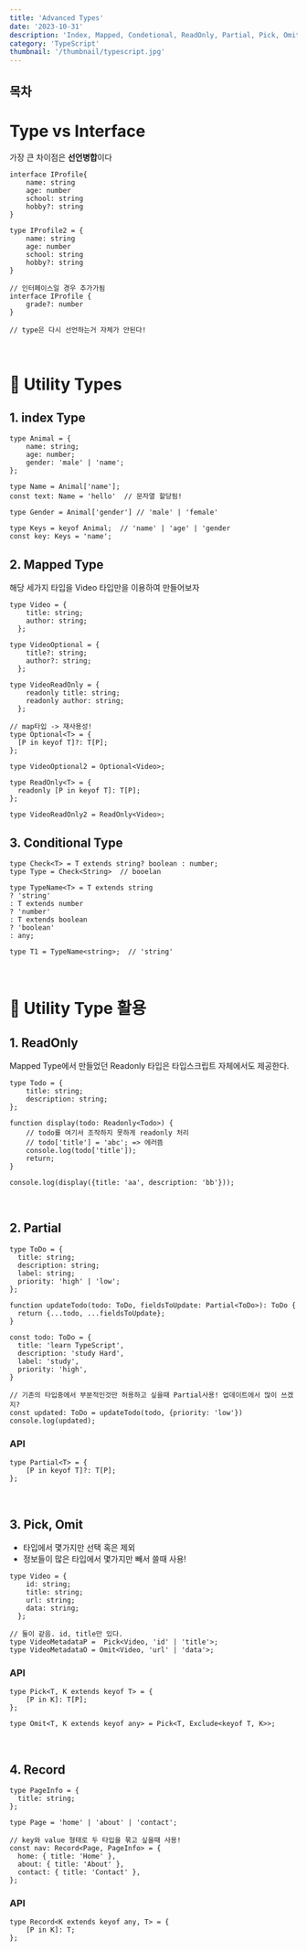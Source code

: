 ```yaml
---
title: 'Advanced Types'
date: '2023-10-31'
description: 'Index, Mapped, Condetional, ReadOnly, Partial, Pick, Omit, Record'
category: 'TypeScript'
thumbnail: '/thumbnail/typescript.jpg'
---
```


## 목차

# Type vs Interface

가장 큰 차이점은 **선언병합**이다

```tsx
interface IProfile{
    name: string
    age: number
    school: string
    hobby?: string
}

type IProfile2 = {
    name: string
    age: number
    school: string
    hobby?: string
}

// 인터페이스일 경우 추가가됨
interface IProfile {
    grade?: number
}       
    
// type은 다시 선언하는거 자체가 안된다!
```

<br />

# 💠 Utility Types

## 1. index Type

```tsx
type Animal = {
    name: string;
    age: number;
    gender: 'male' | 'name';
};

type Name = Animal['name'];
const text: Name = 'hello'  // 문자열 할당됨!

type Gender = Animal['gender'] // 'male' | 'female'

type Keys = keyof Animal;  // 'name' | 'age' | 'gender
const key: Keys = 'name';
```

## 2. Mapped Type

해당 세가지 타입을 Video 타입만을 이용하여 만들어보자

```tsx
type Video = {
    title: string;
    author: string;
  };
```

```tsx
type VideoOptional = {
    title?: string;
    author?: string;
  };
```

```tsx
type VideoReadOnly = {
    readonly title: string;
    readonly author: string;
  };
```

```tsx
// map타입 -> 재사용성!
type Optional<T> = {
  [P in keyof T]?: T[P];
};

type VideoOptional2 = Optional<Video>;

type ReadOnly<T> = {
  readonly [P in keyof T]: T[P];
};

type VideoReadOnly2 = ReadOnly<Video>;
```

## 3. Conditional Type

```tsx
type Check<T> = T extends string? boolean : number;
type Type = Check<String>  // booelan

type TypeName<T> = T extends string
? 'string'
: T extends number
? 'number'
: T extends boolean
? 'boolean'
: any;

type T1 = TypeName<string>;  // 'string'
```

<br />

# 💠 Utility Type 활용

## 1. ReadOnly

Mapped Type에서 만들었던 Readonly 타입은 타입스크립트 자체에서도 제공한다.

```tsx
type Todo = {
    title: string;
    description: string;
};

function display(todo: Readonly<Todo>) {
    // todo를 여기서 조작하지 못하게 readonly 처리
    // todo['title'] = 'abc'; => 에러뜸
    console.log(todo['title']);
    return;
}

console.log(display({title: 'aa', description: 'bb'}));
```
<br />

## 2. Partial

```tsx
type ToDo = {
  title: string;
  description: string;
  label: string;
  priority: 'high' | 'low';
};

function updateTodo(todo: ToDo, fieldsToUpdate: Partial<ToDo>): ToDo {
  return {...todo, ...fieldsToUpdate};
}

const todo: ToDo = {
  title: 'learn TypeScript',
  description: 'study Hard',
  label: 'study',
  priority: 'high',
}

// 기존의 타입중에서 부분적인것만 허용하고 싶을때 Partial사용! 업데이트에서 많이 쓰겠지?
const updated: ToDo = updateTodo(todo, {priority: 'low'})
console.log(updated);

```

### API

```tsx
type Partial<T> = {
    [P in keyof T]?: T[P];
};
```
<br />

## 3. Pick, Omit

- 타입에서 몇가지만 선택 혹은 제외
- 정보들이 많은 타입에서 몇가지만 빼서 쓸때 사용!

```tsx
type Video = {
    id: string;
    title: string;
    url: string;
    data: string;
  };

// 둘이 같음. id, title만 있다.
type VideoMetadataP =  Pick<Video, 'id' | 'title'>;
type VideoMetadataO = Omit<Video, 'url' | 'data'>;
```

### API

```tsx
type Pick<T, K extends keyof T> = {
    [P in K]: T[P];
};

type Omit<T, K extends keyof any> = Pick<T, Exclude<keyof T, K>>;
```
<br />

## 4. Record

```tsx
type PageInfo = {
  title: string;
};

type Page = 'home' | 'about' | 'contact';

// key와 value 형태로 두 타입을 묶고 싶을때 사용!
const nav: Record<Page, PageInfo> = {
  home: { title: 'Home' },
  about: { title: 'About' },
  contact: { title: 'Contact' },
};
```
### API

```tsx
type Record<K extends keyof any, T> = {
    [P in K]: T;
};
```